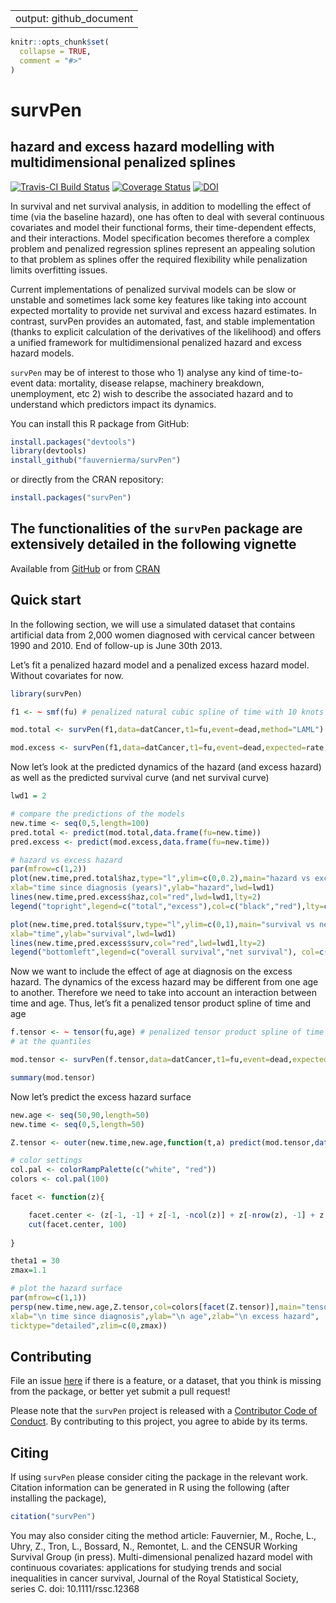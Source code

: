 

---
output: github_document
---

```r
knitr::opts_chunk$set(
  collapse = TRUE,
  comment = "#>"
)
```


# survPen
## hazard and excess hazard modelling with multidimensional penalized splines
[![Travis-CI Build Status](https://travis-ci.org/fauvernierma/survPen.svg?branch=master)](https://travis-ci.org/fauvernierma/survPen)
[![Coverage Status](https://img.shields.io/codecov/c/github/fauvernierma/survPen/master.svg)](https://codecov.io/github/fauvernierma/survPen?branch=master)
[![DOI](https://zenodo.org/badge/181266005.svg)](https://zenodo.org/badge/latestdoi/181266005)


In survival and net survival analysis, in addition to modelling the effect of time (via the baseline hazard), 
one has often to deal with several continuous covariates and model their functional forms, their time-dependent 
effects, and their interactions. Model specification becomes therefore a complex problem and penalized regression 
splines represent an appealing solution to that problem as splines offer the required 
flexibility while penalization limits overfitting issues. 

Current implementations of penalized survival models can be slow or unstable and sometimes lack some key features 
like taking into account expected mortality to provide net survival and excess hazard estimates. In contrast, 
survPen provides an automated, fast, and stable implementation 
(thanks to explicit calculation of the derivatives of the likelihood) and offers a unified framework for 
multidimensional penalized hazard and excess hazard models.

`survPen` may be of interest to those who 1) analyse any kind of time-to-event data: mortality, disease relapse, 
machinery breakdown, unemployment, etc 2) wish to describe the associated hazard and to understand which predictors 
impact its dynamics.


You can install this R package from GitHub:

```r
install.packages("devtools")
library(devtools)
install_github("fauvernierma/survPen")
```

or directly from the CRAN repository:

```r
install.packages("survPen")
```


## The functionalities of the `survPen` package are extensively detailed in the following vignette
Available from
[GitHub](https://htmlpreview.github.io/?https://github.com/fauvernierma/survPen/blob/master/inst/doc/survival_analysis_with_survPen.html)
or from [CRAN](https://cran.r-project.org/web/packages/survPen/vignettes/survival_analysis_with_survPen.html)


## Quick start

In the following section, we will use a simulated dataset that contains artificial data from 2,000 women 
diagnosed with cervical cancer between 1990 and 2010. End of follow-up is June 30th 2013.

Let's fit a penalized hazard model and a penalized excess hazard model. Without covariates for now.
```r
library(survPen)

f1 <- ~ smf(fu) # penalized natural cubic spline of time with 10 knots placed at the quantiles

mod.total <- survPen(f1,data=datCancer,t1=fu,event=dead,method="LAML")

mod.excess <- survPen(f1,data=datCancer,t1=fu,event=dead,expected=rate,method="LAML")
```

Now let's look at the predicted dynamics of the hazard (and excess hazard) as well as the predicted 
survival curve (and net survival curve)

```r
lwd1 = 2

# compare the predictions of the models
new.time <- seq(0,5,length=100)
pred.total <- predict(mod.total,data.frame(fu=new.time))
pred.excess <- predict(mod.excess,data.frame(fu=new.time))

# hazard vs excess hazard
par(mfrow=c(1,2))
plot(new.time,pred.total$haz,type="l",ylim=c(0,0.2),main="hazard vs excess hazard",
xlab="time since diagnosis (years)",ylab="hazard",lwd=lwd1)
lines(new.time,pred.excess$haz,col="red",lwd=lwd1,lty=2)
legend("topright",legend=c("total","excess"),col=c("black","red"),lty=c(1,2), lwd=rep(lwd1,2))

plot(new.time,pred.total$surv,type="l",ylim=c(0,1),main="survival vs net survival",
xlab="time",ylab="survival",lwd=lwd1)
lines(new.time,pred.excess$surv,col="red",lwd=lwd1,lty=2)
legend("bottomleft",legend=c("overall survival","net survival"), col=c("black","red"), lty=c(1,2), lwd=rep(lwd1,2)) 

```

Now we want to include the effect of age at diagnosis on the excess hazard. The dynamics of the excess hazard 
may be different from one age to another. Therefore we need to take into account an interaction between time and age.
Thus, let's fit a penalized tensor product spline of time and age 

```r
f.tensor <- ~ tensor(fu,age) # penalized tensor product spline of time and age with 5*5 = 25 knots placed 
# at the quantiles

mod.tensor <- survPen(f.tensor,data=datCancer,t1=fu,event=dead,expected=rate)

summary(mod.tensor)
```

Now let's predict the excess hazard surface


```r
new.age <- seq(50,90,length=50)
new.time <- seq(0,5,length=50)

Z.tensor <- outer(new.time,new.age,function(t,a) predict(mod.tensor,data.frame(fu=t,age=a))$haz)

# color settings
col.pal <- colorRampPalette(c("white", "red"))
colors <- col.pal(100)

facet <- function(z){

    facet.center <- (z[-1, -1] + z[-1, -ncol(z)] + z[-nrow(z), -1] + z[-nrow(z), -ncol(z)])/4
    cut(facet.center, 100)
    
}

theta1 = 30
zmax=1.1

# plot the hazard surface
par(mfrow=c(1,1))
persp(new.time,new.age,Z.tensor,col=colors[facet(Z.tensor)],main="tensor",theta=theta1,
xlab="\n time since diagnosis",ylab="\n age",zlab="\n excess hazard",
ticktype="detailed",zlim=c(0,zmax))
```


## Contributing

File an issue [here](https://github.com/fauvernierma/survPen/issues) if there is a feature, or a dataset, that you think is missing from the package, or better yet submit a pull request!

Please note that the `survPen` project is released with a [Contributor Code of Conduct](.github/CODE_OF_CONDUCT.md). By contributing to this project, you agree to abide by its terms.

## Citing 

If using `survPen` please consider citing the package in the relevant work. Citation information can be generated in R using the following (after installing the package),

```r
citation("survPen")
```

You may also consider citing the method article:
Fauvernier, M., Roche, L., Uhry, Z., Tron, L., Bossard, N., Remontet, L. and the CENSUR Working Survival Group (in press). Multi-dimensional penalized hazard model with continuous covariates: applications for studying trends and social inequalities in cancer survival, 
Journal of the Royal Statistical Society, series C. doi: 10.1111/rssc.12368












